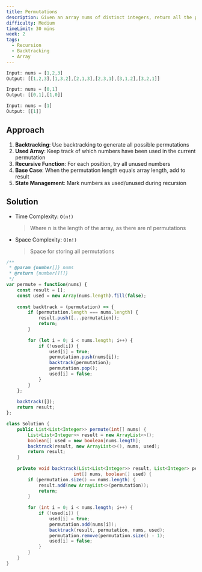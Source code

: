 ```yaml
---
title: Permutations
description: Given an array nums of distinct integers, return all the possible permutations. You can return the answer in any order.
difficulty: Medium
timeLimit: 30 mins
week: 2
tags:
  - Recursion
  - Backtracking
  - Array
---
```


```js title="Example"
Input: nums = [1,2,3]
Output: [[1,2,3],[1,3,2],[2,1,3],[2,3,1],[3,1,2],[3,2,1]]

Input: nums = [0,1]
Output: [[0,1],[1,0]]

Input: nums = [1]
Output: [[1]]
```

## Approach

1. **Backtracking**: Use backtracking to generate all possible permutations
2. **Used Array**: Keep track of which numbers have been used in the current permutation
3. **Recursive Function**: For each position, try all unused numbers
4. **Base Case**: When the permutation length equals array length, add to result
5. **State Management**: Mark numbers as used/unused during recursion

## Solution

- Time Complexity: `O(n!)`
  > Where n is the length of the array, as there are n! permutations
- Space Complexity: `O(n!)`
  > Space for storing all permutations

```js tab="JavaScript"
/**
 * @param {number[]} nums
 * @return {number[][]}
 */
var permute = function(nums) {
    const result = [];
    const used = new Array(nums.length).fill(false);
    
    const backtrack = (permutation) => {
        if (permutation.length === nums.length) {
            result.push([...permutation]);
            return;
        }
        
        for (let i = 0; i < nums.length; i++) {
            if (!used[i]) {
                used[i] = true;
                permutation.push(nums[i]);
                backtrack(permutation);
                permutation.pop();
                used[i] = false;
            }
        }
    };
    
    backtrack([]);
    return result;
};
```

```java tab="Java"
class Solution {
    public List<List<Integer>> permute(int[] nums) {
        List<List<Integer>> result = new ArrayList<>();
        boolean[] used = new boolean[nums.length];
        backtrack(result, new ArrayList<>(), nums, used);
        return result;
    }
    
    private void backtrack(List<List<Integer>> result, List<Integer> permutation, 
                         int[] nums, boolean[] used) {
        if (permutation.size() == nums.length) {
            result.add(new ArrayList<>(permutation));
            return;
        }
        
        for (int i = 0; i < nums.length; i++) {
            if (!used[i]) {
                used[i] = true;
                permutation.add(nums[i]);
                backtrack(result, permutation, nums, used);
                permutation.remove(permutation.size() - 1);
                used[i] = false;
            }
        }
    }
}
```
